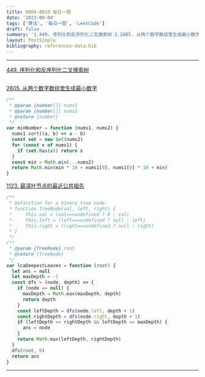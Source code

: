 ```yaml
---
title: 0904-0910 每日一题
date: '2023-09-04'
tags: ['算法', '每日一题', 'LeetCode']
draft: false
summary: '1.449. 序列化和反序列化二叉搜索树 2.2605. 从两个数字数组里生成最小数字 3.1123. 最深叶节点的最近公共祖先'
layout: PostSimple
bibliography: references-data.bib
---
```


---

[449. 序列化和反序列化二叉搜索树](https://leetcode.cn/problems/serialize-and-deserialize-bst/description/)

```js

```

[2605. 从两个数字数组里生成最小数字](https://leetcode.cn/problems/form-smallest-number-from-two-digit-arrays/description/)

```js
/**
 * @param {number[]} nums1
 * @param {number[]} nums2
 * @return {number}
 */
var minNumber = function (nums1, nums2) {
  nums1.sort((a, b) => a - b)
  const set = new Set(nums2)
  for (const x of nums1) {
    if (set.has(x)) return x
  }
  const min = Math.min(...nums2)
  return Math.min(min * 10 + nums1[0], nums1[0] * 10 + min)
}
```

[1123. 最深叶节点的最近公共祖先](https://leetcode.cn/problems/lowest-common-ancestor-of-deepest-leaves/description/)

```js
/**
 * Definition for a binary tree node.
 * function TreeNode(val, left, right) {
 *     this.val = (val===undefined ? 0 : val)
 *     this.left = (left===undefined ? null : left)
 *     this.right = (right===undefined ? null : right)
 * }
 */
/**
 * @param {TreeNode} root
 * @return {TreeNode}
 */
var lcaDeepestLeaves = function (root) {
  let ans = null
  let maxDepth = -1
  const dfs = (node, depth) => {
    if (node == null) {
      maxDepth = Math.max(maxDepth, depth)
      return depth
    }
    const leftDepth = dfs(node.left, depth + 1)
    const rightDepth = dfs(node.right, depth + 1)
    if (leftDepth == rightDepth && leftDepth == maxDepth) {
      ans = node
    }
    return Math.max(leftDepth, rightDepth)
  }
  dfs(root, 0)
  return ans
}
```

---
